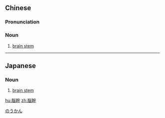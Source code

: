 {{also|脑干}}
==Chinese==
{{zh-forms|s=脑干}}

===Pronunciation===
{{zh-pron
|m=nǎogàn
|c=nou5 gon3
|cat=n
}}

===Noun===
{{zh-noun}}

# [[brain stem]]

{{zh-cat|Anatomy}}

----

==Japanese==
{{ja-kanjitab}}

===Noun===
{{ja-noun|shin=脳幹|のうかん}}

# [[brain stem]]

[[Category:ja:Neuroanatomy|のうかん]]

[[hu:腦幹]]
[[zh:腦幹]]